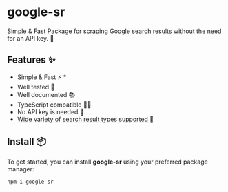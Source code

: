 
# google-sr

Simple & Fast Package for scraping Google search results without the need for an API key. 🚀

## Features ✨

* Simple & Fast ⚡️ *
* Well tested 🔄
* Well documented 📚
* TypeScript compatible 🧑‍💻
* No API key is needed 🔑
* [Wide variety of search result types supported 🌴](/google/sr/types.mdx)

## Install 📦

To get started, you can install **google-sr** using your preferred package manager:

```sh npm2yarn
npm i google-sr
```


<Cards>
  <Card icon="🔍" title="Result Types" href="/google/sr/types" />
  <Card icon="📚" title="Usage guide" href="/google/sr/usage" />
  <Card icon="📖" title="API documentation" href="/google/sr/usage" />
</Cards>